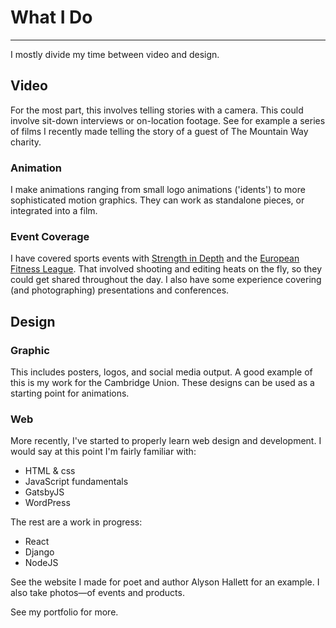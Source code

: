 
<div class="page-wrapper">

# What I Do

<hr />

<p class="big">I mostly divide my time between video and design.</p>

## Video

For the most part, this involves telling stories with a camera. This could involve sit-down interviews or on-location footage. See for example a <Link to="/portfolio/stu"> series of films </Link> I recently made telling the story of a guest of The Mountain Way charity.

### Animation

I make animations ranging from small logo animations ('idents') to more sophisticated motion graphics. They can work as standalone pieces, or integrated into a film.

### Event Coverage

I have covered sports events with <a href="https://strengthindepth.com/" target='blank'>Strength in Depth</a> and the <a href="http://europeanfitnessleague.com/" target="blank">European Fitness League</a>. That involved shooting and editing heats on the fly, so they could get shared throughout the day. I also have some experience covering (and photographing) presentations and conferences.

## Design

### Graphic

This includes posters, logos, and social media output. A good example of this is my work for the <Link to="/portfolio/union">Cambridge Union</Link>. These designs can be used as a starting point for animations.

### Web

More recently, I've started to properly learn web design and development. I would say at this point I'm fairly familiar with:

- HTML & css
- JavaScript fundamentals
- GatsbyJS
- WordPress

The rest are a work in progress:

- React
- Django
- NodeJS

See the website I made for poet and author Alyson Hallett for an example. I also take photos—of events and products.

See my <Link to="/portfolio">portfolio</Link> for more.

</div>
